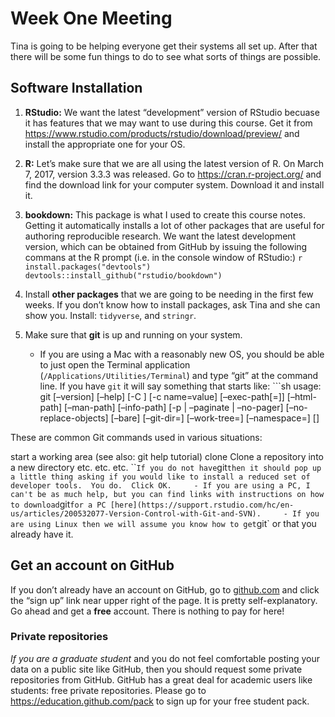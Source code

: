 # Week One Meeting {#week1}

Tina is going to be helping everyone get their systems all set up. After that there
will be some fun things to do to see what sorts of things are possible.

## Software Installation

1. **RStudio:** We want the latest "development" version of RStudio becuase it has features that we may want
to use during this course.  Get it from [https://www.rstudio.com/products/rstudio/download/preview/](https://www.rstudio.com/products/rstudio/download/preview/) 
and install the appropriate one for your OS.

1. **R:**  Let's make sure that we are all using the latest version of R.  On March 7, 2017, version 3.3.3 was released.
Go to [https://cran.r-project.org/](https://cran.r-project.org/) and find the download link for your computer system.
Download it and install it.

1. **bookdown:** This package is what I used to create this course notes.  Getting it automatically installs a lot of 
other packages that are useful for authoring reproducible research.  We want the latest development version, which 
can be obtained from GitHub by issuing the following commans at the R prompt (i.e. in the console window of RStudio:)
    ```r
    install.packages("devtools")  
    devtools::install_github("rstudio/bookdown")
    ```

1. Install **other packages** that we are going to be needing in the first few weeks.  If you don't know how to 
install packages, ask Tina and she can show you.  Install: `tidyverse`, and `stringr`.


1. Make sure that **git** is up and running on your system. 
    - If you are using a Mac with a reasonably new OS,
you should be able to just open the Terminal application (`/Applications/Utilities/Terminal`) and type "git"
at the command line.  If you have `git` it will say something that starts like:
        ```sh
    usage: git [--version] [--help] [-C <path>] [-c name=value]
           [--exec-path[=<path>]] [--html-path] [--man-path] [--info-path]
           [-p | --paginate | --no-pager] [--no-replace-objects] [--bare]
           [--git-dir=<path>] [--work-tree=<path>] [--namespace=<name>]
           <command> [<args>]

These are common Git commands used in various situations:

start a working area (see also: git help tutorial)
   clone      Clone a repository into a new directory
   etc. etc. etc.
        ```
        If you do not have `git` then it should pop up a little thing asking if you would like to install
a reduced set of developer tools.  You do.  Click OK.
    - If you are using a PC, I can't be as much help, but you can find links with instructions on how to download
    `git` for a PC [here](https://support.rstudio.com/hc/en-us/articles/200532077-Version-Control-with-Git-and-SVN).
    - If you are using Linux then we will assume you know how to get `git` or that you already have it.
    

## Get an account on GitHub

If you don't already have an account on GitHub, go to [github.com](github.com) and click the "sign up" link near upper right 
of the page.  It is pretty self-explanatory.  Go ahead and get a **free** account.  There is nothing to pay for here!

### Private repositories

_If you are a graduate student_ and you do not feel comfortable posting your data on a public site like
GitHub, then you should request some private repositories from GitHub.  GitHub has a great deal for academic
users like students: free private repositories.  Please go to [https://education.github.com/pack](https://education.github.com/pack)
to sign up for your free student pack.  


